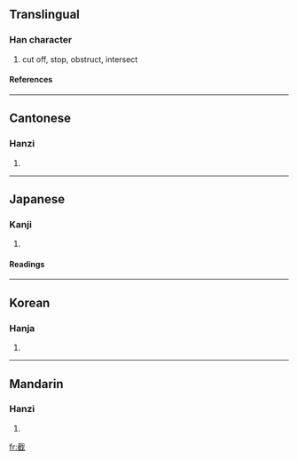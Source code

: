 ==Translingual==
===Han character===
{{Han char|rn=62|rad=戈|as=10|sn=14|four=4325<sub>0</sub>|canj=十戈人土 (JIOG)}}
# cut off, stop, obstruct, intersect
====References====
{{Han ref|kx=0413.320|dkj=11639|hdz=21409.090|uh=622A|ud=25130|bh=BA49|bd=47689}}
----
==Cantonese==
===Hanzi===
{{yue-hanzi|jyut=|y=jit6}}
# {{defn|Cantonese}}
----
==Japanese==
===Kanji===
{{ja-kanji|grade=|rs=戈10}}
# {{defn|Japanese}} 
====Readings====
{{ja-readings|on=[[せつ]] (setsu)|kun=[[たつ]] (tatsu), [[きる]] (kiru)}}
----
==Korean==
===Hanja===
{{ko-hanja|hangeul=절|eumhun=|rv=jeol|mr=chŏl|y=cel}}
# {{defn|Korean}}
----
==Mandarin==
===Hanzi===
{{cmn-hanzi|pin=[[jié]] ([[jie2]])|wg=chieh<sup>2</sup>}}
# {{defn|Mandarin}}

[[fr:截]]
